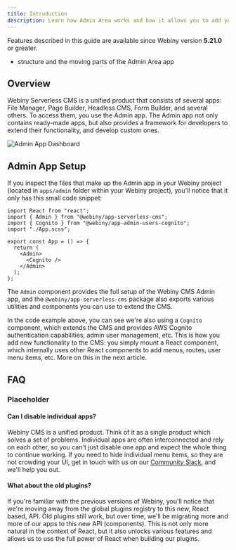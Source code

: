 ```yaml
---
title: Introduction
description: Learn how Admin Area works and how it allows you to add your own plugins.
---
```



<Alert type="info" title="Important">

Features described in this guide are available since Webiny version **5.21.0** or greater.

</Alert>

<Alert type="success" title="What you'll learn">

- structure and the moving parts of the Admin Area app

</Alert>

## Overview

Webiny Serverless CMS is a unified product that consists of several apps: File Manager, Page Builder, Headless CMS, Form Builder, and several others. To access them, you use the Admin app. The Admin app not only contains ready-made apps, but also provides a framework for developers to extend their functionality, and develop custom ones.

![Admin App Dashboard](./introduction/dashboard.png)

## Admin App Setup

If you inspect the files that make up the Admin app in your Webiny project (located in `apps/admin` folder within your Webiny project), you'll notice that it only has this small code snippet:

```tsx apps/admin/code/src/App.tsx
import React from "react";
import { Admin } from "@webiny/app-serverless-cms";
import { Cognito } from "@webiny/app-admin-users-cognito";
import "./App.scss";

export const App = () => {
  return (
    <Admin>
      <Cognito />
    </Admin>
  );
};
```

The `Admin` component provides the full setup of the Webiny CMS Admin app, and the `@webiny/app-serverless-cms` package also exports various utilities and components you can use to extend the CMS.

In the code example above, you can see we're also using a `Cognito` component, which extends the CMS and provides AWS Cognito authentication capabilities, admin user management, etc. This is how you add new functionality to the CMS: you simply mount a React component, which internally uses other React components to add menus, routes, user menu items, etc. More on this in the next article.

## FAQ

### Placeholder

#### Can I disable individual apps?

Webiny CMS is a unified product. Think of it as a single product which solves a set of problems. Individual apps are often interconnected and rely on each other, so you can't just disable one app and expect the whole thing to continue working. If you need to hide individual menu items, so they are not crowding your UI, get in touch with us on our [Community Slack](https://www.webiny.com/slack), and we'll help you out.

#### What about the old plugins?

If you're familiar with the previous versions of Webiny, you'll notice that we're moving away from the global plugins registry to this new, React based, API. Old plugins still work, but over time, we'll be migrating more and more of our apps to this new API (components). This is not only more natural in the context of React, but it also unlocks various features and allows us to use the full power of React when building our plugins.
